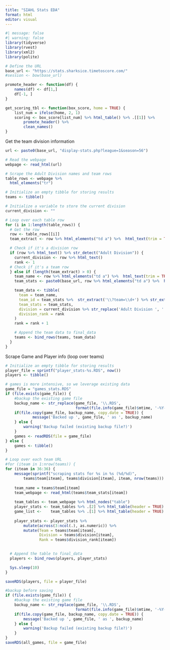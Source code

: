 ```yaml
---
title: "SIAHL Stats EDA"
format: html
editor: visual
---
```


```r
#| message: false
#| warning: false
library(tidyverse)
library(rvest)
library(xml2)
library(polite)
```

```r
# Define the URL
base_url <- "https://stats.sharksice.timetoscore.com/"
#session <- bow(base_url)

promote_header <- function(df) { 
    names(df) <- df[1,]
    df[-1, ] 
}

get_scoring_tbl <- function(box_score, home = TRUE) {
    list_num = ifelse(home, 2, 1)
    scoring <- box_score[list_num] %>% html_table() %>% .[[1]] %>% 
        promote_header() %>% 
        clean_names()
}
```

Get the team division information

```r
url <- paste0(base_url, "display-stats.php?league=1&season=56")

# Read the webpage
webpage <- read_html(url)

# Scrape the Adult Division names and team rows
table_rows <- webpage %>%
  html_elements("tr") 

# Initialize an empty tibble for storing results
teams <- tibble()

# Initialize a variable to store the current division
current_division <- ""

# Loop over each table row
for (i in 1:length(table_rows)) {
  # Get the row
  row <- table_rows[[i]]
  team_extract <- row %>% html_elements("td a") %>%  html_text(trim = TRUE)

  # Check if it's a division row
  if (row %>% html_text() %>% str_detect("Adult Division")) {
    current_division <- row %>% html_text()
    rank <- 1
  # Check if it's a team row
  } else if (length(team_extract) > 0) {
    team_name <- row %>% html_elements("td a") %>%  html_text(trim = TRUE)
    team_stats <- paste0(base_url, row %>% html_elements("td a") %>%  html_attr("href"))

    team_data <- tibble(
      team = team_name,
      team_id = team_stats %>%  str_extract('\\?team=\\d+') %>% str_extract('\\d+'),
      team_stats = team_stats,
      division = current_division %>% str_replace('Adult Division ', ''),
      division_rank = rank
    )
    rank = rank + 1

    # Append the team data to final_data
    teams <- bind_rows(teams, team_data)
  }
}
```

Scrape Game and Player info (loop over teams)

```r
# Initialize an empty tibble for storing results
player_file = sprintf("player_stats-%s.RDS", now())
players <- tibble() 

# games is more intensive, so we leverage existing data
game_file = "games_stats.RDS"
if (file.exists(game_file)) {
    #backup the existing game file
    backup_name <- str_replace(game_file, '\\.RDS', 
                               format(file.info(game_file)$mtime, '-%Y-%m-%d-%H%M%S.RDS'))
    if(file.copy(game_file, backup_name, copy.date = TRUE)) {
            message('Backed up ', game_file, ' as ', backup_name)
    } else {
        warning('Backup failed (existing backup file?)')
    }
    games <- readRDS(file = game_file)
} else {
    games <- tibble()
}

# Loop over each team URL
#for (iteam in 1:nrow(teams)) {
for (iteam in 36:36) {
    message(sprintf("scraping stats for %s in %s (%d/%d)", 
        teams$team[iteam], teams$division[iteam], iteam, nrow(teams)))
    
    team_name = teams$team[iteam]
    team_webpage <- read_html(teams$team_stats[iteam])
    
    team_tables <- team_webpage %>% html_nodes("table")
    player_stats <- team_tables %>% .[2] %>% html_table(header = TRUE) %>% .[[1]] %>% promote_header()
    game_list <-    team_tables %>% .[1] %>% html_table(header = TRUE) %>% .[[1]] %>% promote_header()
    
    player_stats <- player_stats %>% 
        mutate(across(3:ncol(.), as.numeric)) %>% 
        mutate(Team = teams$team[iteam], 
               Division = teams$division[iteam], 
               Rank = teams$division_rank[iteam])

  
  # Append the table to final_data
  players <- bind_rows(players, player_stats)

  Sys.sleep(10)
}

```
```r
saveRDS(players, file = player_file)

#backup before saving
if (file.exists(game_file)) {
    #backup the existing game file
    backup_name <- str_replace(game_file, '\\.RDS', 
                               format(file.info(game_file)$mtime, '-%Y-%m-%d-%H%M%S.RDS'))
    if(file.copy(game_file, backup_name, copy.date = TRUE)) {
        message('Backed up ', game_file, ' as ', backup_name)
    } else {
        warning('Backup failed (existing backup file?)')
    }
}
saveRDS(all_games, file = game_file)
```

